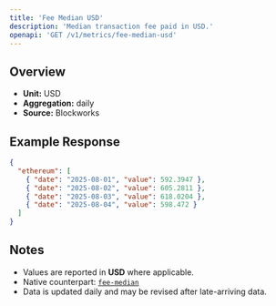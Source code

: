 ```yaml
---
title: 'Fee Median USD'
description: 'Median transaction fee paid in USD.'
openapi: 'GET /v1/metrics/fee-median-usd'
---
```


## Overview

- **Unit:** USD
- **Aggregation:** daily
- **Source:** Blockworks



## Example Response

```json
{
  "ethereum": [
    { "date": "2025-08-01", "value": 592.3947 },
    { "date": "2025-08-02", "value": 605.2811 },
    { "date": "2025-08-03", "value": 618.0204 },
    { "date": "2025-08-04", "value": 598.472 }
  ]
}
```

## Notes
- Values are reported in **USD** where applicable.
- Native counterpart: [`fee-median`](/api-reference/metrics/ethereum/fee-median)
- Data is updated daily and may be revised after late-arriving data.
